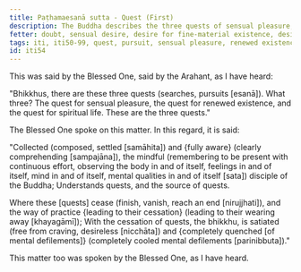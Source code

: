 ```yaml
---
title: Paṭhamaesanā sutta - Quest (First)
description: The Buddha describes the three quests of sensual pleasure, renewed existence, and spiritual life.
fetter: doubt, sensual desire, desire for fine-material existence, desire for immaterial existence, ignorance
tags: iti, iti50-99, quest, pursuit, sensual pleasure, renewed existence, spiritual life, cessation, cease, desireless, satisfied, quenched, buddha
id: iti54
---
```


This was said by the Blessed One, said by the Arahant, as I have heard:

"Bhikkhus, there are these three quests (searches, pursuits [esanā]). What three? The quest for sensual pleasure, the quest for renewed existence, and the quest for spiritual life. These are the three quests."

The Blessed One spoke on this matter. In this regard, it is said:

"Collected (composed, settled [samāhita]) and \{fully aware} (clearly comprehending [sampajāna]),
the mindful (remembering to be present with continuous effort, observing the body in and of itself, feelings in and of itself, mind in and of itself, mental qualities in and of itself [sata]) disciple of the Buddha;
Understands quests,
and the source of quests.

Where these [quests] cease (finish, vanish, reach an end [nirujjhati]),
and the way of practice \{leading to their cessation} (leading to their wearing away [khayagāmī]);
With the cessation of quests, the bhikkhu,
is satiated (free from craving, desireless [nicchāta]) and \{completely quenched [of mental defilements]} (completely cooled mental defilements [parinibbuta])."

This matter too was spoken by the Blessed One, as I have heard.